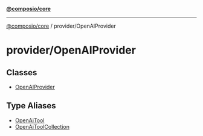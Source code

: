 [**@composio/core**](../../README.mdx)

***

[@composio/core](../../README.mdx) / provider/OpenAIProvider

# provider/OpenAIProvider

## Classes

- [OpenAIProvider](classes/OpenAIProvider.mdx)

## Type Aliases

- [OpenAiTool](type-aliases/OpenAiTool.mdx)
- [OpenAiToolCollection](type-aliases/OpenAiToolCollection.mdx)
